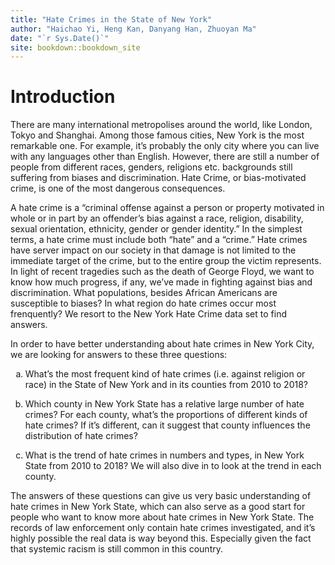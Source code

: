```yaml
--- 
title: "Hate Crimes in the State of New York"
author: "Haichao Yi, Heng Kan, Danyang Han, Zhuoyan Ma"
date: "`r Sys.Date()`"
site: bookdown::bookdown_site
---
```


# Introduction

There are many international metropolises around the world, like London, Tokyo and Shanghai. Among those famous cities, New York is the most remarkable one. For example, it's probably the only city where you can live with any languages other than English. However, there are still a number of people from different races, genders, religions etc. backgrounds still suffering from biases and discrimination. Hate Crime, or bias-motivated crime, is one of the most dangerous consequences. 

A hate crime is a "criminal offense against a person or property motivated in whole or in part by an offender's bias against a race, religion, disability, sexual orientation, ethnicity, gender or gender identity." In the simplest terms, a hate crime must include both “hate” and a "crime." Hate crimes have server impact on our society in that damage is not limited to the immediate target of the crime, but to the entire group the victim represents. In light of recent tragedies such as the death of George Floyd, we want to know how much progress, if any, we've made in fighting against bias and discrimination. What populations, besides African Americans are susceptible to biases? In what region do hate crimes occur most frenquently? We resort to the New York Hate Crime data set to find answers. 

In order to have better understanding about hate crimes in New York City, we are looking for answers to these three questions:

a)  What's the most frequent kind of hate crimes (i.e. against religion or race) in the State of New York and in its counties from 2010 to 2018? 

b) Which county in New York State has a relative large number of hate crimes? For each county, what's the proportions of different kinds of hate crimes? If it's different, can it suggest that county influences the distribution of hate crimes?
  
c)  What is the trend of hate crimes in numbers and types, in New York State from 2010 to 2018? We will also dive in to look at the trend in each county. 

The answers of these questions can give us very basic understanding of hate crimes in New York State, which can also serve as a good start for people who want to know more about hate crimes in New York State. The records of law enforcement only contain hate crimes investigated, and it's highly possible the real data is way beyond this. Especially given the fact that systemic racism is still common in this country.